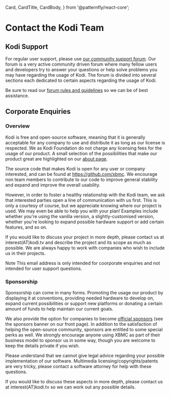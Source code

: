   Card,
  CardTitle,
  CardBody,
 } from '@patternfly/react-core';


# Contact the Kodi Team

## Kodi Support

For regular user support, please use [our community support forum](https://forum.kodi.tv/). Our forum is a very active community driven forum where many fellow users and developers try to answer your questions or help solve problems you may have regarding the usage of Kodi. The forum is divided into several sections each dedicated to certain aspects regarding the usage of Kodi.

Be sure to read our [forum rules and guidelines](https://kodi.wiki/view/Forum_rules) so we can be of best assistance.

## Corporate Enquiries

### Overview

Kodi is free and open-source software, meaning that it is generally acceptable for any company to use and distribute it as long as our license is respected. We as Kodi Foundation do not charge any licensing fees for the usage of our product. A small selection of the possibilities that make our product great are highlighted on our [about page](/about).

The source code that makes Kodi is open for any user or company interested, and can be found at <https://github.com/xbmc>. We encourage non team members to contribute to our code to improve general stability and expand and improve the overall usability.

However, in order to foster a healthy relationship with the Kodi team, we ask that interested parties open a line of communication with us first. This is only a courtesy of course, but we appreciate knowing where our project is used. We may even be able to help you with your plan! Examples include whether you're using the vanilla version, a slightly-customised version, whether you're looking to expand possible hardware support or add certain features, and so on.

If you would like to discuss your project in more depth, please contact us at interest(AT)kodi.tv and describe the project and its scope as much as possible. We are always happy to work with companies who wish to include us in their projects.

<Card>
  <CardTitle>Note</CardTitle>
  <CardBody>This email address is only intended for coorporate enquiries and not intended for user support questions.</CardBody>
</Card>

### Sponsorship

Sponsorship can come in many forms. Promoting the usage our product by displaying it at conventions, providing needed hardware to develop on, expand current possibilities or support new platforms or donating a certain amount of funds to help maintain our current goals.

We also provide the option for companies to become [official sponsors](/about/sponsors) (see the sponsors banner on our front page). In addition to the satisfaction of helping the open-source community, sponsors are entitled to some special perks as well. We strongly encourage anyone using XBMC as part of their business model to sponsor us in some way, though you are welcome to keep the details private if you wish.

Please understand that we cannot give legal advice regarding your possible implementation of our software. Multimedia licensing/copyrights/patents are very tricky, please contact a software attorney for help with these questions.

If you would like to discuss these aspects in more depth, please contact us at interest(AT)kodi.tv so we can work out any possible details.